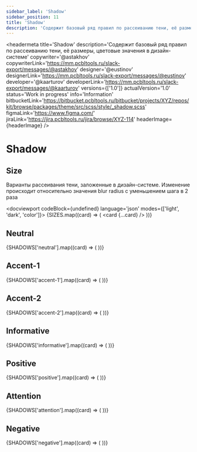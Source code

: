 ```yaml
---
sidebar_label: 'Shadow'
sidebar_position: 11
title: 'Shadow'
description: 'Содержит базовый ряд правил по рассеиванию тени, её размеры, цветовые значения в дизайн-системе'
---
```




<headermeta
  title='Shadow'
  description='Содержит базовый ряд правил по рассеиванию тени, её размеры, цветовые значения в дизайн-системе'
  copywriter='@astakhov'
  copywriterLink='https://mm.pcbltools.ru/slack-export/messages/@astakhov'
  designer='@eustinov'
  designerLink='https://mm.pcbltools.ru/slack-export/messages/@eustinov'
  developer='@kaarturov'
  developerLink='https://mm.pcbltools.ru/slack-export/messages/@kaarturov'
  versions={['1.0']}
  actualVersion='1.0'
  status='Work in progress'
  info='Information'
  bitbucketLink='https://bitbucket.pcbltools.ru/bitbucket/projects/XYZ/repos/kit/browse/packages/theme/src/scss/style/_shadow.scss'
  figmaLink='https://www.figma.com/'
  jiraLink='https://jira.pcbltools.ru/jira/browse/XYZ-114'
  headerImage={headerImage}
/>

# Shadow

<versionselector versionPages={[]}>
  <crutch />

## Size

<textcolumns>
  <span>
    <p>
      Варианты рассеивания тени, заложенные в дизайн-системе. Изменение происходит относительно значения blur radius с
      уменьшением шага в 2 раза
    </p>
  </span>
</textcolumns>

<docviewport codeBlock={undefined} language='json' modes={['light', 'dark', 'color']}>
  <examples>
    {SIZES.map((card) => (
      <example key={card.id} exampleCodeJSON={card.code}>
        <card {...card} />
      </example>
    ))}
  </examples>
</docviewport>

<divider />

## Neutral

<docviewport codeBlock={undefined} language='json' modes={[]}>
  <examples>
    {SHADOWS['neutral'].map((card) => (
      <example key={card.id} exampleCodeJSON={card.code} colorMode={card.colorMode}>
        <card {...card} colorMode={card.colorMode} />
      </example>
    ))}
  </examples>
</docviewport>

<divider />

## Accent-1

<docviewport codeBlock={undefined} language='json' modes={[]}>
  <examples>
    {SHADOWS['accent-1'].map((card) => (
      <example key={card.id} exampleCodeJSON={card.code} colorMode={card.colorMode}>
        <card {...card} colorMode={card.colorMode} />
      </example>
    ))}
  </examples>
</docviewport>

<divider />

## Accent-2

<docviewport codeBlock={undefined} language='json' modes={[]}>
  <examples>
    {SHADOWS['accent-2'].map((card) => (
      <example key={card.id} exampleCodeJSON={card.code} colorMode={card.colorMode}>
        <card {...card} colorMode={card.colorMode} />
      </example>
    ))}
  </examples>
</docviewport>

<divider />

## Informative

<docviewport codeBlock={undefined} language='json' modes={[]}>
  <examples>
    {SHADOWS['informative'].map((card) => (
      <example key={card.id} exampleCodeJSON={card.code} colorMode={card.colorMode}>
        <card {...card} colorMode={card.colorMode} />
      </example>
    ))}
  </examples>
</docviewport>

<divider />

## Positive

<docviewport codeBlock={undefined} language='json' modes={[]}>
  <examples>
    {SHADOWS['positive'].map((card) => (
      <example key={card.id} exampleCodeJSON={card.code} colorMode={card.colorMode}>
        <card {...card} colorMode={card.colorMode} />
      </example>
    ))}
  </examples>
</docviewport>

<divider />

## Attention

<docviewport codeBlock={undefined} language='json' modes={[]}>
  <examples>
    {SHADOWS['attention'].map((card) => (
      <example key={card.id} exampleCodeJSON={card.code} colorMode={card.colorMode}>
        <card {...card} colorMode={card.colorMode} />
      </example>
    ))}
  </examples>
</docviewport>

<divider />

## Negative

<docviewport codeBlock={undefined} language='json' modes={[]}>
  <examples>
    {SHADOWS['negative'].map((card) => (
      <example key={card.id} exampleCodeJSON={card.code} colorMode={card.colorMode}>
        <card {...card} colorMode={card.colorMode} />
      </example>
    ))}
  </examples>
</docviewport>

</versionselector>
